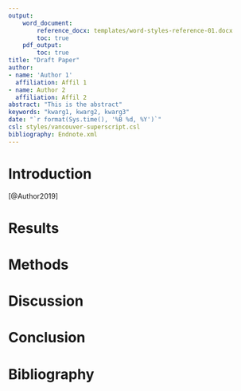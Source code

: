 ```yaml
---
output:
    word_document:
        reference_docx: templates/word-styles-reference-01.docx
        toc: true
    pdf_output:
        toc: true
title: "Draft Paper"
author:
- name: 'Author 1'
  affiliation: Affil 1
- name: Author 2
  affiliation: Affil 2
abstract: "This is the abstract"
keywords: "kwarg1, kwarg2, kwarg3"
date: "`r format(Sys.time(), '%B %d, %Y')`"
csl: styles/vancouver-superscript.csl
bibliography: Endnote.xml
---
```


# Introduction
[@Author2019]

# Results

# Methods

# Discussion

# Conclusion

#####
# Bibliography
